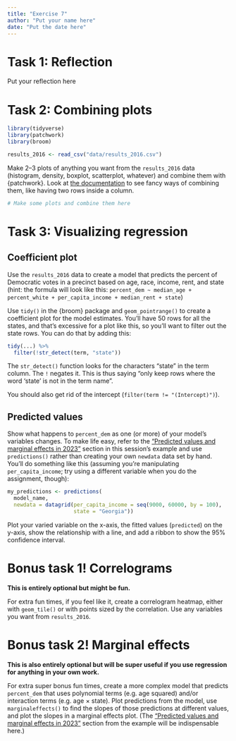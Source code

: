 ```yaml
---
title: "Exercise 7"
author: "Put your name here"
date: "Put the date here"
---
```


# Task 1: Reflection

Put your reflection here


# Task 2: Combining plots

```r
library(tidyverse)
library(patchwork)
library(broom)

results_2016 <- read_csv("data/results_2016.csv")
```

Make 2–3 plots of anything you want from the `results_2016` data (histogram, density, boxplot, scatterplot, whatever) and combine them with {patchwork}. Look at [the documentation](https://patchwork.data-imaginist.com/articles/guides/assembly.html) to see fancy ways of combining them, like having two rows inside a column.

```r
# Make some plots and combine them here
```

# Task 3: Visualizing regression

## Coefficient plot

Use the `results_2016` data to create a model that predicts the percent of Democratic votes in a precinct based on age, race, income, rent, and state (hint: the formula will look like this: `percent_dem ~ median_age + percent_white + per_capita_income + median_rent + state`)

Use `tidy()` in the {broom} package and `geom_pointrange()` to create a coefficient plot for the model estimates. You'll have 50 rows for all the states, and that's excessive for a plot like this, so you'll want to filter out the state rows. You can do that by adding this:

```r
tidy(...) %>%
  filter(!str_detect(term, "state"))
```

The `str_detect()` function looks for the characters "state" in the term column. The `!` negates it. This is thus saying "only keep rows where the word 'state' is not in the term name".

You should also get rid of the intercept (`filter(term != "(Intercept)")`).


## Predicted values

Show what happens to `percent_dem` as one (or more) of your model's variables changes. To make life easy, refer to the ["Predicted values and marginal effects in 2023"](https://datavizf23.classes.andrewheiss.com/example/07-example.html#predicted-values-and-marginal-effects-in-2023) section in this session's example and use `predictions()` rather than creating your own `newdata` data set by hand. You'll do something like this (assuming you're manipulating `per_capita_income`; try using a different variable when you do the assignment, though):

```r
my_predictions <- predictions(
  model_name,
  newdata = datagrid(per_capita_income = seq(9000, 60000, by = 100),
                     state = "Georgia"))
```

Plot your varied variable on the x-axis, the fitted values (`predicted`) on the y-axis, show the relationship with a line, and add a ribbon to show the 95% confidence interval.


# Bonus task 1! Correlograms

**This is entirely optional but might be fun.**

For extra fun times, if you feel like it, create a correlogram heatmap, either with `geom_tile()` or with points sized by the correlation. Use any variables you want from `results_2016`.


# Bonus task 2! Marginal effects

**This is also entirely optional but will be super useful if you use regression for anything in your own work.**

For extra super bonus fun times, create a more complex model that predicts `percent_dem` that uses polynomial terms (e.g. age squared) and/or interaction terms (e.g. age × state). Plot predictions from the model, use `marginaleffects()` to find the slopes of those predictions at different values, and plot the slopes in a marginal effects plot. (The ["Predicted values and marginal effects in 2023"](https://datavizf23.classes.andrewheiss.com/example/07-example.html#predicted-values-and-marginal-effects-in-2023) section from the example will be indispensable here.)

